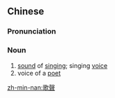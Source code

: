 {{also|歌声}}
==Chinese==
{{zh-forms|s=歌声}}

===Pronunciation===
{{zh-pron
|m=gēshēng
|c=go1 sing1
|h=pfs=kô-sâng
|mn=koa-siaⁿ
|cat=n
}}

===Noun===
{{zh-noun}}

# [[sound]] of [[singing]]; singing [[voice]]
# voice of a [[poet]]

[[zh-min-nan:歌聲]]